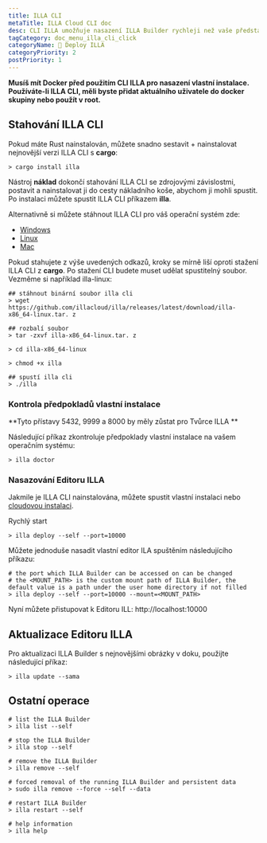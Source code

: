 ```yaml
---
title: ILLA CLI
metaTitle: ILLA Cloud CLI doc
desc: CLI ILLA umožňuje nasazení ILLA Builder rychleji než vaše představivost.
tagCategory: doc_menu_illa_cli_click
categoryName: 👷 Deploy ILLA
categoryPriority: 2
postPriority: 1
---
```


**Musíš mít Docker před použitím CLI ILLA pro nasazení vlastní instalace. Používáte-li ILLA CLI, měli byste přidat aktuálního uživatele do docker skupiny nebo použít v root.**

## Stahování ILLA CLI

Pokud máte Rust nainstalován, můžete snadno sestavit + nainstalovat nejnovější verzi ILLA CLI s **cargo**:

```
> cargo install illa
```

Nástroj **náklad** dokončí stahování ILLA CLI se zdrojovými závislostmi, postavit a nainstalovat ji do cesty nákladního koše, abychom ji mohli spustit.
Po instalaci můžete spustit ILLA CLI příkazem **illa**.

Alternativně si můžete stáhnout ILLA CLI pro váš operační systém zde:

-   [Windows](https://github.com/illacloud/illa/releases/latest/download/illa-x86_64-win.zip)
-   [Linux](https://github.com/illacloud/illa/releases/latest/download/illa-x86_64-linux.tar.gz)
-   [Mac](https://github.com/illacloud/illa/releases/latest/download/illa-x86_64-macos.tar.gz)

Pokud stahujete z výše uvedených odkazů, kroky se mírně liší oproti stažení ILLA CLI z **cargo**. Po stažení CLI budete muset udělat spustitelný soubor. Vezměme si například illa-linux:

```
## stáhnout binární soubor illa cli
> wget https://github.com/illacloud/illa/releases/latest/download/illa-x86_64-linux.tar. z

## rozbalí soubor
> tar -zxvf illa-x86_64-linux.tar. z

> cd illa-x86_64-linux

> chmod +x illa

## spustí illa cli
> ./illa

```

### Kontrola předpokladů vlastní instalace

**Tyto přístavy 5432, 9999 a 8000 by měly zůstat pro Tvůrce ILLA **

Následující příkaz zkontroluje předpoklady vlastní instalace na vašem operačním systému:

```
> illa doctor
```

### Nasazování Editoru ILLA

Jakmile je ILLA CLI nainstalována, můžete spustit vlastní instalaci nebo [cloudovou instalaci](https://cloud.illacloud.com/).

Rychlý start

```
> illa deploy --self --port=10000
```

Můžete jednoduše nasadit vlastní editor ILA spuštěním následujícího příkazu:

```
# the port which ILLA Builder can be accessed on can be changed
# the <MOUNT_PATH> is the custom mount path of ILLA Builder, the default value is a path under the user home directory if not filled
> illa deploy --self --port=10000 --mount=<MOUNT_PATH>
```

Nyní můžete přistupovat k Editoru ILL: http://localhost:10000

## Aktualizace Editoru ILLA

Pro aktualizaci ILLA Builder s nejnovějšími obrázky v doku, použijte následující příkaz:

```
> illa update --sama
```

## Ostatní operace

```
# list the ILLA Builder
> illa list --self

# stop the ILLA Builder
> illa stop --self

# remove the ILLA Builder
> illa remove --self

# forced removal of the running ILLA Builder and persistent data
> sudo illa remove --force --self --data

# restart ILLA Builder
> illa restart --self

# help information
> illa help
```

